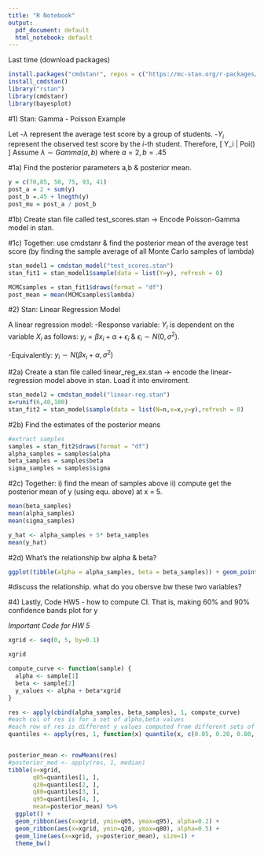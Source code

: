 ```yaml
---
title: "R Notebook"
output:
  pdf_document: default
  html_notebook: default
---
```


Last time (download packages)
```r
install.packages("cmdstanr", repos = c("https://mc-stan.org/r-packages/", getOption("repos")))
install_cmdstan()
library("rstan")
library(cmdstanr)
library(bayesplot)
```


#1) Stan: Gamma - Poisson Example

Let
-$\lambda$ represent the average test score by a group of students. 
-$Y_i$ represent the observed test score by the $i$-th student. 
Therefore, 
\[
Y_i | \lambda \sim Poi(\lambda)
\]
Assume $\lambda \sim Gamma(a,b)$ where $a = 2, b = .45$ 

#1a) Find the posterior parameters a,b & posterior mean. 
```r
y = c(70,85, 50, 75, 93, 41)
post_a = 2 + sum(y)
post_b =.45 + lnegth(y)
post_mu = post_a / post_b
```

#1b) Create stan file called test_scores.stan -> Encode Poisson-Gamma model in stan. 

#1c) Together: use cmdstanr & find the posterior mean of the average test score (by finding the sample average of all Monte Carlo samples of lambda)
```r
stan_model1 = cmdstan_model("test_scores.stan")
stan_fit1 = stan_model1$sample(data = list(Y=y), refresh = 0)

MCMCsamples = stan_fit1$draws(format = "df")
post_mean = mean(MCMCsamples$lambda)
```



#2) Stan: Linear Regression Model 

A linear regression model: 
  -Response variable: $Y_i$ is dependent on the variable $X_i$ as follows: $y_i = \beta x_i + \alpha + \epsilon_i$ &    $\epsilon_i \sim N(0, \sigma^2)$. 
  
  -Equivalently: $y_i \sim N(\beta x_i + \alpha, \sigma^2)$ 
  
#2a) Create a stan file called linear_reg_ex.stan -> encode the linear-regression model above in stan. Load it into enviroment. 
```r
stan_model2 = cmdstan_model("linear-reg.stan")
x=runif(6,40,100)
stan_fit2 = stan_model$sample(data = list(N=n,x=x,y=y),refresh = 0)
```


#2b) Find the estimates of the posterior means 
```r
#extract samples
samples = stan_fit2$draws(format = "df")
alpha_samples = samples$alpha 
beta_samples = samples$beta 
sigma_samples = samples$sigma 
```

#2c) Together: i) find the mean of samples above ii) compute get the posterior mean of y (using equ. above) at x = 5. 
```r
mean(beta_samples)
mean(alpha_samples)
mean(sigma_samples)

y_hat <- alpha_samples + 5* beta_samples 
mean(y_hat)
```


#2d) What's the relationship bw alpha & beta? 
```r
ggplot(tibble(alpha = alpha_samples, beta = beta_samples)) + geom_point(aes(x=alpha, y = beta)) + theme_bw()
```

#discuss the relationship. what do you obersve bw these two variables? 

#4) Lastly, Code HW5 - how to compute CI. That is, making 60% and 90% confidence bands plot for y


*Important Code for HW 5* 
```r
xgrid <- seq(0, 5, by=0.1)

xgrid

compute_curve <- function(sample) {
  alpha <- sample[1]
  beta <- sample[2]
  y_values <- alpha + beta*xgrid
}

res <- apply(cbind(alpha_samples, beta_samples), 1, compute_curve)
#each col of res is for a set of alpha,beta values
#each row of res is different y values computed from different sets of alpha beta for a fixed x values.
quantiles <- apply(res, 1, function(x) quantile(x, c(0.05, 0.20, 0.80, 0.95)))


posterior_mean <- rowMeans(res)
#posterior_med <- apply(res, 1, median)
tibble(x=xgrid,
       q05=quantiles[1, ],
       q20=quantiles[2, ],
       q80=quantiles[3, ],
       q95=quantiles[4, ],
       mean=posterior_mean) %>%
  ggplot() +
  geom_ribbon(aes(x=xgrid, ymin=q05, ymax=q95), alpha=0.2) +
  geom_ribbon(aes(x=xgrid, ymin=q20, ymax=q80), alpha=0.5) +
  geom_line(aes(x=xgrid, y=posterior_mean), size=1) +
  theme_bw()

```







